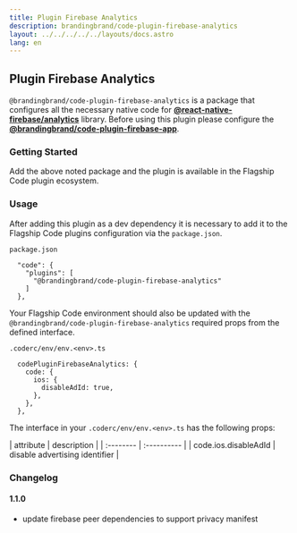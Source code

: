 ```yaml
---
title: Plugin Firebase Analytics
description: brandingbrand/code-plugin-firebase-analytics
layout: ../../../../../layouts/docs.astro
lang: en
---
```



## Plugin Firebase Analytics

`@brandingbrand/code-plugin-firebase-analytics` is a package that configures all the necessary native code for [**@react-native-firebase/analytics**](https://github.com/invertase/react-native-firebase/tree/main/packages/analytics) library. Before using this plugin please configure the [**@brandingbrand/code-plugin-firebase-app**](/en/packages/plugins/firebase-app).

### Getting Started

<div class="flex w-full my-6">
  <CodeCopy args="yarn add -D @brandingbrand/code-plugin-firebase-analytics && yarn add @react-native-firebase/analytics@^15.7.0" />
</div>

Add the above noted package and the plugin is available in the Flagship Code plugin ecosystem.

### Usage

After adding this plugin as a dev dependency it is necessary to add it to the Flagship Code plugins configuration via the `package.json`.

`package.json`

```
  "code": {
    "plugins": [
      "@brandingbrand/code-plugin-firebase-analytics"
    ]
  },
```

Your Flagship Code environment should also be updated with the `@brandingbrand/code-plugin-firebase-analytics` required props from the defined interface.

`.coderc/env/env.<env>.ts`

```
  codePluginFirebaseAnalytics: {
    code: {
      ios: {
        disableAdId: true,
      },
    },
  },
```

The interface in your `.coderc/env/env.<env>.ts` has the following props:

<div class="my-4 overflow-scroll">
| attribute                         | description                    |
| :--------                         | :----------                    |
| code.ios.disableAdId                   | disable advertising identifier |
</div>

### Changelog

#### 1.1.0

* update firebase peer dependencies to support privacy manifest
